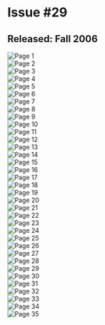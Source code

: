 # Issue #29
## Released: Fall 2006

![Page 1](https://cdn.sitekickremastered.com/images/whoa_magazine/issue_29/1.jpg)  
![Page 2](https://cdn.sitekickremastered.com/images/whoa_magazine/issue_29/2.jpg)  
![Page 3](https://cdn.sitekickremastered.com/images/whoa_magazine/issue_29/3.jpg)  
![Page 4](https://cdn.sitekickremastered.com/images/whoa_magazine/issue_29/4.jpg)  
![Page 5](https://cdn.sitekickremastered.com/images/whoa_magazine/issue_29/5.jpg)  
![Page 6](https://cdn.sitekickremastered.com/images/whoa_magazine/issue_29/6.jpg)  
![Page 7](https://cdn.sitekickremastered.com/images/whoa_magazine/issue_29/7.jpg)  
![Page 8](https://cdn.sitekickremastered.com/images/whoa_magazine/issue_29/8.jpg)  
![Page 9](https://cdn.sitekickremastered.com/images/whoa_magazine/issue_29/9.jpg)  
![Page 10](https://cdn.sitekickremastered.com/images/whoa_magazine/issue_29/10.jpg)  
![Page 11](https://cdn.sitekickremastered.com/images/whoa_magazine/issue_29/11.jpg)  
![Page 12](https://cdn.sitekickremastered.com/images/whoa_magazine/issue_29/12.jpg)  
![Page 13](https://cdn.sitekickremastered.com/images/whoa_magazine/issue_29/13.jpg)  
![Page 14](https://cdn.sitekickremastered.com/images/whoa_magazine/issue_29/14.jpg)  
![Page 15](https://cdn.sitekickremastered.com/images/whoa_magazine/issue_29/15.jpg)  
![Page 16](https://cdn.sitekickremastered.com/images/whoa_magazine/issue_29/16.jpg)  
![Page 17](https://cdn.sitekickremastered.com/images/whoa_magazine/issue_29/17.jpg)  
![Page 18](https://cdn.sitekickremastered.com/images/whoa_magazine/issue_29/18.jpg)  
![Page 19](https://cdn.sitekickremastered.com/images/whoa_magazine/issue_29/19.jpg)  
![Page 20](https://cdn.sitekickremastered.com/images/whoa_magazine/issue_29/20.jpg)  
![Page 21](https://cdn.sitekickremastered.com/images/whoa_magazine/issue_29/21.jpg)  
![Page 22](https://cdn.sitekickremastered.com/images/whoa_magazine/issue_29/22.jpg)  
![Page 23](https://cdn.sitekickremastered.com/images/whoa_magazine/issue_29/23.jpg)  
![Page 24](https://cdn.sitekickremastered.com/images/whoa_magazine/issue_29/24.jpg)  
![Page 25](https://cdn.sitekickremastered.com/images/whoa_magazine/issue_29/25.jpg)  
![Page 26](https://cdn.sitekickremastered.com/images/whoa_magazine/issue_29/26.jpg)  
![Page 27](https://cdn.sitekickremastered.com/images/whoa_magazine/issue_29/27.jpg)  
![Page 28](https://cdn.sitekickremastered.com/images/whoa_magazine/issue_29/28.jpg)  
![Page 29](https://cdn.sitekickremastered.com/images/whoa_magazine/issue_29/29.jpg)  
![Page 30](https://cdn.sitekickremastered.com/images/whoa_magazine/issue_29/30.jpg)  
![Page 31](https://cdn.sitekickremastered.com/images/whoa_magazine/issue_29/31.jpg)  
![Page 32](https://cdn.sitekickremastered.com/images/whoa_magazine/issue_29/32.jpg)  
![Page 33](https://cdn.sitekickremastered.com/images/whoa_magazine/issue_29/33.jpg)  
![Page 34](https://cdn.sitekickremastered.com/images/whoa_magazine/issue_29/34.jpg)  
![Page 35](https://cdn.sitekickremastered.com/images/whoa_magazine/issue_29/35.jpg)  
